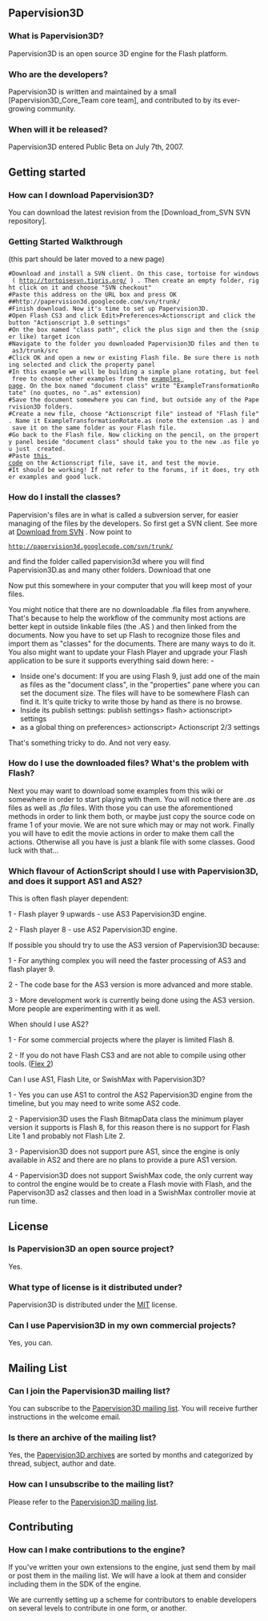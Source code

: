 == Papervision3D ==

=== What is Papervision3D? ===
Papervision3D is an open source 3D engine for the Flash platform.

=== Who are the developers? ===
Papervision3D is written and maintained by a small [Papervision3D_Core_Team core team], and contributed to by its ever-growing community.

=== When will it be released? ===
Papervision3D entered Public Beta on July 7th, 2007.

== Getting started ==

=== How can I download Papervision3D? ===
You can download the latest revision from the [Download_from_SVN SVN repository].

===Getting Started Walkthrough ===
(this part should be later moved to a new page)

 #Download and install a SVN client. On this case, tortoise for windows ( http://tortoisesvn.tigris.org/ ) . Then create an empty folder, right click on it and choose "SVN checkout"
 #Paste this address on the URL box and press OK
 ##<code><nowiki>http://papervision3d.googlecode.com/svn/trunk/</nowiki></code>
 #Finish download. Now it's time to set up Papervision3D.
 #Open Flash CS3 and click Edit>Preferences>Actionscript and click the button "Actionscript 3.0 settings"
 #On the box named "class path", click the plus sign and then the (sniper like) target icon
 #Navigate to the folder you downloaded Papervision3D files and then to as3/trunk/src
 #Click OK and open a new or existing Flash file. Be sure there is nothing selected and click the property panel
 #In this example we will be building a simple plane rotating, but feel free to choose other examples from the [http://wiki.papervision3d.org/index.php?title=Examples examples page]. On the box named "document class" write "ExampleTransformationRotate" (no quotes, no ".as" extension)
 #Save the document somewhere you can find, but outside any of the Papervision3D folders.
 #Create a new file, choose "Actionscript file" instead of "Flash file". Name it ExampleTransformationRotate.as (note the extension .as ) and save it on the same folder as your Flash file.
 #Go back to the Flash file. Now clicking on the pencil, on the property panel beside "document class" should take you to the new .as file you just  created.
 #Paste [http://www.andrestubbe.com/downloads/papervision3d/ExampleTransformationRotate.as this code] on the Actionscript file, save it, and test the movie.
 #It should be working! If not refer to the forums, if it does, try other examples and good luck.

===How do I install the classes?===

Papervision's files are in what is called a subversion server, for easier managing of the files by the developers. So first get a SVN client. See more at [[Download from SVN]] . Now point to
 http://papervision3d.googlecode.com/svn/trunk/
and find the folder called papervision3d where you will find Papervision3D.as and many other folders. Download that one
 
Now put this somewhere in your computer that you will keep most of your files.

You might notice that there are no downloadable .fla files from anywhere. That's because to help the workflow of the community most actions are better kept in outside linkable files (the .AS ) and then linked from the documents. Now you have to set up Flash to recognize those files and import them as "classes" for the documents. There are many ways to do it. You also might want to update your Flash Player and upgrade your Flash application to be sure it supports everything said down here: -

*Inside one's document: If you are using Flash 9, just add one of the main as files as the "document class", in the "properties" pane where you can set the document size. The files will have to be somewhere Flash can find it. It's quite tricky to write those by hand as there is no browse.
*Inside its publish settings: publish settings> flash> actionscript> settings
*as a global thing on preferences> actionscript> Actionscript 2/3 settings

That's something tricky to do. And not very easy.

===How do I use the downloaded files? What's the problem with Flash?===

Next you may want to download some examples from this wiki or somewhere in order to start playing with them. You will notice there are <i>.as</i> files as well as <i>.fla</i> files. With those you can use the aforementioned methods in order to link them both, or maybe just copy the source code on frame 1 of your movie. We are not sure which may or may not work. Finally you will have to edit the movie actions in order to make them call the actions. Otherwise all you have is just a blank file with some classes. Good luck with that...

===Which flavour of ActionScript should I use with Papervision3D, and does it support AS1 and AS2?===


This is often flash player dependent:

1 - Flash player 9 upwards - use AS3 Papervision3D engine.

2 - Flash player 8         - use AS2 Papervision3D engine.


If possible you should try to use the AS3 version of Papervision3D because: 

1 - For anything complex you will need the faster processing of AS3 and flash player 9.

2 - The code base for the AS3 version is more advanced and more stable.

3 - More development work is currently being done using the AS3 version. More people are experimenting with it as well.


When should I use AS2?

1 - For some commercial projects where the player is limited Flash 8.

2 - If you do not have Flash CS3 and are not able to compile using other tools. ([http://www.adobe.com/products/flex/ Flex 2])


Can I use AS1, Flash Lite, or SwishMax with Papervision3D?

1 - Yes you can use AS1 to control the AS2 Papervision3D engine from the timeline, but you may need to write some AS2 code. 

2 - Papervision3D uses the Flash BitmapData class the minimum player version it supports is Flash 8, for this reason there is no support for Flash Lite 1 and probably not Flash Lite 2.

3 - Papervision3D does not support pure AS1, since the engine is only available in AS2 and there are no plans to provide a pure AS1 version.

4 - Papervision3D does not support SwishMax code, the only current way to control the engine would be to create a Flash movie with Flash, and the Papervison3D as2 classes and then load in a SwishMax controller movie at run time.

== License ==

=== Is Papervision3D an open source project? ===
Yes.

=== What type of license is it distributed under? ===
Papervision3D is distributed under the [http://www.opensource.org/licenses/mit-license.php MIT] license.

=== Can I use Papervision3D in my own commercial projects? ===
Yes, you can.

== Mailing List ==

=== Can I join the Papervision3D mailing list? ===
You can subscribe to the [http://osflash.org/mailman/listinfo/Papervision3D_osflash.org Papervision3D mailing list]. You will receive further instructions in the welcome email.

=== Is there an archive of the mailing list? ===
Yes, the [http://osflash.org/pipermail/papervision3d_osflash.org Papervision3D archives] are sorted by months and categorized by thread, subject, author and date.

=== How can I unsubscribe to the mailing list? ===
Please refer to the [http://osflash.org/mailman/listinfo/Papervision3D_osflash.org Papervision3D mailing list].

== Contributing ==

=== How can I make contributions to the engine? ===
If you've written your own extensions to the engine, just send them by mail or post them in the mailing list. We will have a look at them and consider including them in the SDK of the engine.

We are currently setting up a scheme for contributors to enable developers on several levels to contribute in one form, or another.